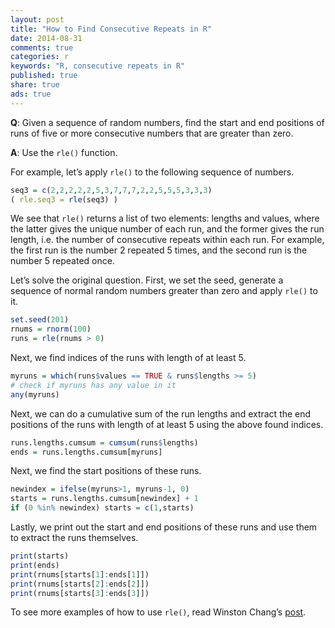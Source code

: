 ```yaml
---
layout: post
title: "How to Find Consecutive Repeats in R"
date: 2014-08-31
comments: true
categories: r
keywords: "R, consecutive repeats in R"
published: true
share: true
ads: true
---
```


**Q**: Given a sequence of random numbers, find the start and end positions of runs of five or more consecutive numbers that are greater than zero.

**A**: Use the `rle()` function.

For example, let's apply `rle()` to the following sequence of numbers. 
```r
seq3 = c(2,2,2,2,2,5,3,7,7,7,2,2,5,5,5,3,3,3)
( rle.seq3 = rle(seq3) )
```

We see that `rle()` returns a list of two elements: lengths and values, where the latter gives the unique number of each run, and the former gives the run length, i.e. the number of consecutive repeats within each run. For example, the first run is the number 2 repeated 5 times, and the second run is the number 5 repeated once. 

Let's solve the original question. First, we set the seed, generate a sequence of normal random numbers greater than zero and apply `rle()` to it. 
```r
set.seed(201)
rnums = rnorm(100)
runs = rle(rnums > 0)
```

Next, we find indices of the runs with length of at least 5.
```r
myruns = which(runs$values == TRUE & runs$lengths >= 5)
# check if myruns has any value in it 
any(myruns) 
```

Next, we can do a cumulative sum of the run lengths and extract the end positions of the runs with length of at least 5 using the above found indices. 
```r
runs.lengths.cumsum = cumsum(runs$lengths)
ends = runs.lengths.cumsum[myruns]
```

Next, we find the start positions of these runs.
```r
newindex = ifelse(myruns>1, myruns-1, 0)
starts = runs.lengths.cumsum[newindex] + 1
if (0 %in% newindex) starts = c(1,starts)
```

Lastly, we print out the start and end positions of these runs and use them to extract the runs themselves.
```r
print(starts)
print(ends)
print(rnums[starts[1]:ends[1]])
print(rnums[starts[2]:ends[2]])
print(rnums[starts[3]:ends[3]])
```

To see more examples of how to use `rle()`, read Winston Chang's [post](http://www.cookbook-r.com/Manipulating_data/Finding_sequences_of_identical_values/).
